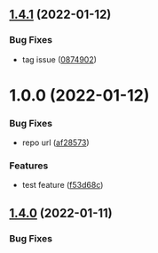 ## [1.4.1](https://github.com/yld-weng/dataviz-hub2-test/compare/v1.4.0...v1.4.1) (2022-01-12)


### Bug Fixes

* tag issue ([0874902](https://github.com/yld-weng/dataviz-hub2-test/commit/0874902f26eb11343f6fea8e0431a18e80d09bd6))

# 1.0.0 (2022-01-12)


### Bug Fixes

* repo url ([af28573](https://github.com/yld-weng/dataviz-hub2-test/commit/af28573ca4e0e8f3ae58a37f914ca8efba9cf7a3))


### Features

* test feature ([f53d68c](https://github.com/yld-weng/dataviz-hub2-test/commit/f53d68c56c7a8024d7e391b0c10aa74cfb84ea39))


## [1.4.0](https://github.com/researchdata-sheffield/dataviz-hub2/compare/v1.2.3...v1.2.4) (2022-01-11)

### Bug Fixes